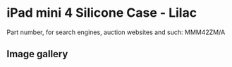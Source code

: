 
# iPad mini 4 Silicone Case - Lilac

Part number, for search engines, auction websites and such: MMM42ZM/A

## Image gallery

<div style={{ width: "768px" }}>
  <GalleryComponent
    images={[
      {
        original: "/everysource/MMM42.png",
        thumbnail: "/everypreview/MMM42.png",
      },
      {
        original: "/everysource/MMM42_AV1_GOLD.png",
        thumbnail: "/everypreview/MMM42_AV1_GOLD.png",
      },
      {
        original: "/everysource/MMM42_AV1_SILVER.png",
        thumbnail: "/everypreview/MMM42_AV1_SILVER.png",
      },
      {
        original: "/everysource/MMM42_AV1_SPACE_GRAY.png",
        thumbnail: "/everypreview/MMM42_AV1_SPACE_GRAY.png",
      },
      {
        original: "/everysource/MMM42_AV2.png",
        thumbnail: "/everypreview/MMM42_AV2.png",
      },
      {
        original: "/everysource/MMM42_AV3.png",
        thumbnail: "/everypreview/MMM42_AV3.png",
      },
      {
        original: "/everysource/MMM42_AV4.png",
        thumbnail: "/everypreview/MMM42_AV4.png",
      }
    ]}
  />
</div>